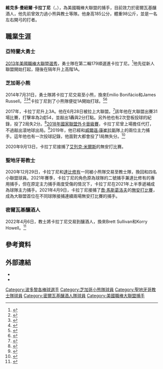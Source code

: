 {{Infobox baseball biography
| name        = 維克多·卡拉丁尼<br />Víctor Caratini
| image       = Victor Caratini 2018 (cropped).jpg
| image_size  = 
| caption     = 2018年的卡拉丁尼
| team        = 密爾瓦基釀酒人
| number      = 7
| position    = [[捕手|捕手]]
| birth_date  = {{birth date and age|mf=yes|1993|8|17}}
| birth_place = {{PRI}}[[蓬塞|蓬塞]]
| bats        = 左右開弓
| throws      = 右
| debutleague = 美國職棒大聯盟
| debutdate   = 6月28日
| debutyear   = 2017年
| debutteam   = 芝加哥小熊
| statyear    = 2021年球季
| statleague  = 美國職棒大聯盟
| stat1label  = [[打擊率|打擊率]]
| stat1value  = .242
| stat2label  = [[全壘打|全壘打]]
| stat2value  = 22
| stat3label  = [[打點|打點]]
| stat3value  = 112
| teams =
* [[芝加哥小熊|芝加哥小熊]] ({{mlby|2017}}–{{mlby|2020}})
* [[聖地牙哥教士|聖地牙哥教士]] ({{mlby|2021}})
* [[密爾瓦基釀酒人|密爾瓦基釀酒人]] ({{mlby|2022}}–)
|highlights=
}}
'''維克多·曼紐爾·卡拉丁尼'''（{{lang-en|Víctor Manuel Caratini}}，{{bd|1993年|8月17日|}}），為美國職棒大聯盟的捕手，目前效力於密爾瓦基釀酒人，他先前曾效力過小熊與教士等隊。他身高185公分，體重98公斤，並是一名左右開弓的打者。

==職業生涯==
===亞特蘭大勇士===
[[2013年美國職棒大聯盟選秀|2013年美國職棒大聯盟選秀]]，勇士隊在第二輪179順選進卡拉丁尼。<ref>{{cite web|url=http://m.braves.mlb.com/news/article/49895944/|title=Braves like bat of second-round pick Caratini|work=Atlanta Braves|accessdate=November 19, 2014}}</ref>他先從新人聯盟開始打起，隨後在隔年升上高階1A。
===芝加哥小熊===
2014年7月31日，勇士隊將卡拉丁尼交易至小熊，換來Emilio Bonifácio和James Russell。<ref>{{cite web|url=http://m.cubs.mlb.com/news/article/87296850/cubs-acquire-catcher-victor-caratini-from-atlanta|title=Cubs acquire catcher Victor Caratini from Atlanta|work=Chicago Cubs|accessdate=November 19, 2014}}</ref><ref>{{cite web|url=http://www.csnchicago.com/cubs/what-are-cubs-getting-catcher-victor-caratini|title=What are the Cubs getting in catcher Victor Caratini?|work=CSN Chicago|accessdate=November 19, 2014|archive-url=https://web.archive.org/web/20140906085021/http://www.csnchicago.com/cubs/what-are-cubs-getting-catcher-victor-caratini|archive-date=September 6, 2014}}</ref><ref>{{cite web|url=http://www.chicagotribune.com/sports/baseball/cubs/ct-cubs-rockies-game-spt-0801-20140801-story.html|title=Cubs net top catching prospect Victor Caratini from Braves|author=Chicago Tribune|date=July 31, 2014|work=chicagotribune.com|accessdate=November 19, 2014}}</ref>卡拉丁尼到了小熊隊便從1A開始打球。<ref>{{cite web|url=http://www.kcchronicle.com/2014/08/13/cougars-caratini-glad-to-switch-sides/afghyk2/|title=Cougars’ Caratini glad to switch sides|work=Kane County Chronicle|accessdate=November 19, 2014}}</ref><ref>{{cite web|url=http://www.mysuburbanlife.com/2014/08/03/martinez-caratini-make-strong-first-impressions-for-cougars/a25jorw/|title=Martinez, Caratini make strong first impressions for Cougars|work=mySuburbanLife.com|accessdate=November 19, 2014}}</ref>

2017年，卡拉丁尼升上3A。他在6月28日被拉上大聯盟。<ref>{{cite web|url=http://chicago.suntimes.com/sports/anthony-rizzo-blasts-selfish-miguel-montero-after-arrieta-comments/|title=Montero designated for assignment by Cubs after he blasts Arrieta|publisher=}}</ref>該年他在大聯盟出賽31場比賽，打擊率為2成54，並敲出1轟與2分打點。另外他也有2次登板投球的紀錄，投了2局失2分。<ref>{{cite web |url=https://www.retrosheet.org/boxesetc/2018/Kcarav0010022018.htm |title=The 2018 CHI N Regular Season Pitching Log for Victor Caratini |website=[[Retrosheet|Retrosheet]] |accessdate=June 23, 2019}}</ref>[[2018年國家聯盟外卡晉級賽|2018年國家聯盟外卡晉級賽]]，卡拉丁尼曾上場擔任代打，不過敲出滾地球出局。<ref>{{cite web |url=https://www.retrosheet.org/boxesetc/2018/B10020CHN2018.htm |title=Colorado Rockies 2, Chicago Cubs 1 |website=[[Retrosheet|Retrosheet]] |date=October 2, 2018 |accessdate=June 23, 2019}}</ref>2019年，他已經和[[威爾遜·康崔拉斯|威爾遜·康崔拉斯]]隊上的兩位主力捕手。這年他也有一次投球記錄，他面對大都會投了1局無失分。<ref>{{cite web |url=https://www.espn.com/mlb/boxscore?gameId=401075883 |title=Mets vs. Cubs - Box Score |website=[[ESPN|ESPN]] |date=June 22, 2019 |accessdate=June 23, 2019}}</ref>

2020年9月13日，卡拉丁尼接捕了[[艾列克·米爾斯|艾列克·米爾斯]]的無安打比賽。
===聖地牙哥教士===
2020年12月29日，卡拉丁尼和[[達比修有|達比修有]]一同被小熊隊交易至教士隊，換回{{link-en|札克．戴維斯|Zach Davies}}和四名小聯盟球員。2021年賽季，卡拉丁尼的角色原為球隊的二號捕手兼達比修有的專用捕手，但在原定主力捕手{{link-en|奧斯丁．諾拉|Austin Nola}}兩度受傷的情況下，卡拉丁尼在2021年上半季遞補成為球隊主力捕手。2021年4月9日，卡拉丁尼接捕了[[喬·馬斯葛洛夫|喬·馬斯葛洛夫]]的[[無安打比賽|無安打比賽]]，成為大聯盟首位在不同球隊接捕連續兩場無安打比賽的捕手。
===密爾瓦基釀酒人===
2022年4月6日，教士將卡拉丁尼交易到釀酒人，換來Brett Sullivan和Korry Howell。<ref>{{cite web|last1=Franco|first1=Anthony|title=Brewers Acquire Victor Caratini From Padres|url=https://www.mlbtraderumors.com/2022/04/brewers-to-acquire-victor-caratini-from-padres.html|website=MLB Trade Rumors|publisher=|date=April 6, 2022|access-date=April 6, 2022}}</ref>
==參考資料==
{{Reflist|2}}
==外部連結==
{{Commons category|Víctor Caratini}}
{{Baseballstats|mlb=605170|espn=33229|br=c/caratvi01|fangraphs=14968}}
*{{Twitter|VictorCaratini}}
*{{Instagram|caratini17}}

{{密爾瓦基釀酒人隊當前登錄名單}}

{{DEFAULTSORT:Caratini, Víctor}}
[[Category:波多黎各棒球選手|Category:波多黎各棒球選手]]
[[Category:芝加哥小熊隊球員|Category:芝加哥小熊隊球員]]
[[Category:聖地牙哥教士隊球員|Category:聖地牙哥教士隊球員]]
[[Category:密爾瓦基釀酒人隊球員|Category:密爾瓦基釀酒人隊球員]]
[[Category:美國職棒大聯盟捕手|Category:美國職棒大聯盟捕手]]